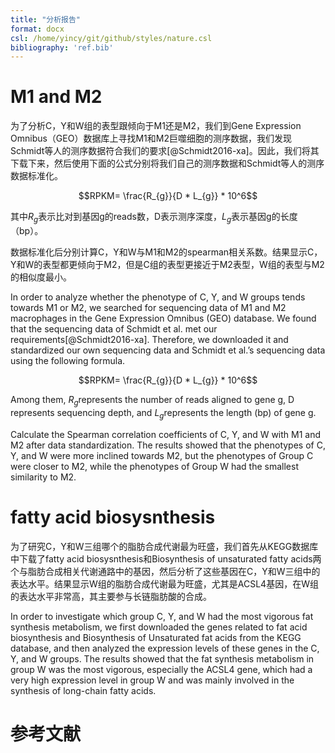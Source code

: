 ```yaml
---
title: "分析报告"
format: docx
csl: /home/yincy/git/github/styles/nature.csl
bibliography: 'ref.bib'
---
```



# M1 and M2
为了分析C，Y和W组的表型跟倾向于M1还是M2，我们到Gene Expression Omnibus（GEO）数据库上寻找M1和M2巨噬细胞的测序数据，我们发现Schmidt等人的测序数据符合我们的要求[@Schmidt2016-xa]。因此，我们将其下载下来，然后使用下面的公式分别将我们自己的测序数据和Schmidt等人的测序数据标准化。

$$RPKM= \frac{R_{g}}{D * L_{g}} * 10^6$$

其中$R_{g}$表示比对到基因g的reads数，D表示测序深度，$L_{g}$表示基因g的长度（bp）。

数据标准化后分别计算C，Y和W与M1和M2的spearman相关系数。结果显示C，Y和W的表型都更倾向于M2，但是C组的表型更接近于M2表型，W组的表型与M2的相似度最小。


In order to analyze whether the phenotype of C, Y, and W groups tends towards M1 or M2, we searched for sequencing data of M1 and M2 macrophages in the Gene Expression Omnibus (GEO) database. We found that the sequencing data of Schmidt et al. met our requirements[@Schmidt2016-xa]. Therefore, we downloaded it and standardized our own sequencing data and Schmidt et al.'s sequencing data using the following formula.

$$RPKM= \frac{R_{g}}{D * L_{g}} * 10^6$$

Among them, $R_{g}$represents the number of reads aligned to gene g, D represents sequencing depth, and $L_{g}$represents the length (bp) of gene g.

Calculate the Spearman correlation coefficients of C, Y, and W with M1 and M2 after data standardization. The results showed that the phenotypes of C, Y, and W were more inclined towards M2, but the phenotypes of Group C were closer to M2, while the phenotypes of Group W had the smallest similarity to M2.

# fatty acid biosysnthesis
为了研究C，Y和W三组哪个的脂肪合成代谢最为旺盛，我们首先从KEGG数据库中下载了fatty acid biosysnthesis和Biosynthesis of unsaturated fatty acids两个与脂肪合成相关代谢通路中的基因，然后分析了这些基因在C，Y和W三组中的表达水平。结果显示W组的脂肪合成代谢最为旺盛，尤其是ACSL4基因，在W组的表达水平非常高，其主要参与长链脂肪酸的合成。

In order to investigate which group C, Y, and W had the most vigorous fat synthesis metabolism, we first downloaded the genes related to fat acid biosynthesis and Biosynthesis of Unsaturated fat acids from the KEGG database, and then analyzed the expression levels of these genes in the C, Y, and W groups. The results showed that the fat synthesis metabolism in group W was the most vigorous, especially the ACSL4 gene, which had a very high expression level in group W and was mainly involved in the synthesis of long-chain fatty acids.


# 参考文献

:::{#refs}
:::



